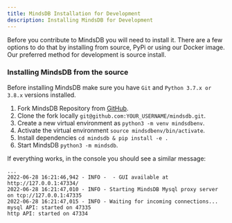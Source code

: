 ```yaml
---
title: MindsDB Installation for Development
description: Installing MindsDB for Development
---
```


Before you contribute to MindsDB you will need to install it. There are a few
options to do that by installing from source, PyPi or using our Docker image.
Our preferred method for development is source install.

### Installing MindsDB from the source

Before installing MindsDB make sure you have `Git` and `Python 3.7.x or 3.8.x`
versions installed.

1. Fork MindsDB Repository from
   [GitHub](https://github.com/mindsdb/mindsdb/fork).
2. Clone the fork locally `git@github.com:YOUR_USERNAME/mindsdb.git`.
3. Create a new virtual environment as `python3 -m venv mindsdbenv`.
4. Activate the virtual environment `source mindsdbenv/bin/activate`.
5. Install dependencies `cd mindsdb & pip install -e .`
6. Start MindsDB `python3 -m mindsdb`.

If everything works, in the console you should see a similar message:

```
...
2022-06-28 16:21:46,942 - INFO -  - GUI available at http://127.0.0.1:47334/
2022-06-28 16:21:47,010 - INFO - Starting MindsDB Mysql proxy server on tcp://127.0.0.1:47335
2022-06-28 16:21:47,015 - INFO - Waiting for incoming connections...
mysql API: started on 47335
http API: started on 47334
```

